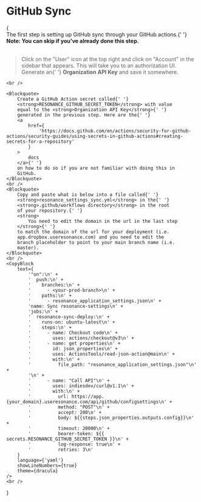 
# GitHub Sync

{
<Theme>
    <br/>
    <Text>
        The first step is setting up GitHub sync through your
        GitHub actions.{' '}
        <strong>
            Note: You can skip if you've already done this step.
        </strong>
    </Text>
    <br />
    <br />
    <Blockquote>
        Click on the "User" icon at the top right and click on
        "Account" in the sidebar that appears. This will take you
        to an authorization UI. Generate an{' '}
        <strong>Organization API Key</strong> and save it
        somewhere.
    </Blockquote>

    <br />

    <Blockquote>
        Create a GitHub Action secret called{' '}
        <strong>RESONANCE_GITHUB_SECRET_TOKEN</strong> with value
        equal to the <strong>Organization API Key</strong>{' '}
        generated in the previous step. Here are the{' '}
        <a
            href={
                'https://docs.github.com/en/actions/security-for-github-actions/security-guides/using-secrets-in-github-actions#creating-secrets-for-a-repository'
            }
        >
            docs
        </a>{' '}
        on how to do so if you are not familiar with doing this in
        GitHub.
    </Blockquote>
    <br />
    <Blockquote>
        Copy and paste what is below into a file called{' '}
        <strong>resonance_settings_sync.yml</strong> in the{' '}
        <strong>.github/workflows directory</strong> in the root
        of your repository.{' '}
        <strong>
            You need to edit the domain in the url in the last step
        </strong>{' '}
        to match the domain of the url for your deployment (i.e.
        app.dropbox.useresonance.com) and you need to edit the
        branch placeholder to point to your main branch name (i.e.
        master).
    </Blockquote>
    <br />
    <CopyBlock
        text={
            '"on":\n' +
            '  push:\n' +
            '    branches:\n' +
            '      - <your-prod-branch>\n' +
            '    paths:\n' +
            '      - resonance_application_settings.json\n' +
            'name: Sync resonance-settings\n' +
            'jobs:\n' +
            '  resonance-sync-deploy:\n' +
            '    runs-on: ubuntu-latest\n' +
            '    steps:\n' +
            '      - name: Checkout code\n' +
            '        uses: actions/checkout@v3\n' +
            '      - name: get properties\n' +
            '        id: json_properties\n' +
            '        uses: ActionsTools/read-json-action@main\n' +
            '        with:\n' +
            '          file_path: "resonance_application_settings.json"\n' +
            '\n' +
            '      - name: "Call API"\n' +
            '        uses: indiesdev/curl@v1.1\n' +
            '        with:\n' +
            '          url: https://app.{your_domain}.useresonance.com/api/github/configsettings\n' +
            '          method: "POST"\n' +
            '          accept: 200\n' +
            '          body: ${{steps.json_properties.outputs.config}}\n' +
            '          timeout: 20000\n' +
            '          bearer-token: ${{ secrets.RESONANCE_GITHUB_SECRET_TOKEN }}\n' +
            '          log-response: true\n' +
            '          retries: 3\n'
        }
        language={'yaml'}
        showLineNumbers={true}
        theme={dracula}
    />
    <br />
</Theme>}